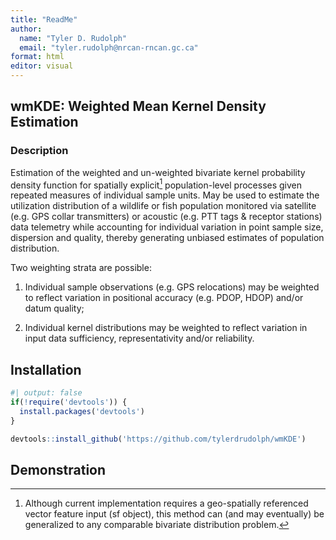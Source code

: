 ---
title: "ReadMe"
author: 
  name: "Tyler D. Rudolph"
  email: "tyler.rudolph@nrcan-rncan.gc.ca"
format: html
editor: visual
---

## **wmKDE: Weighted Mean Kernel Density Estimation**

### Description

Estimation of the weighted and un-weighted bivariate kernel probability density function for spatially explicit[^1] population-level processes given repeated measures of individual sample units. May be used to estimate the utilization distribution of a wildlife or fish population monitored via satellite (e.g. GPS collar transmitters) or acoustic (e.g. PTT tags & receptor stations) data telemetry while accounting for individual variation in point sample size, dispersion and quality, thereby generating unbiased estimates of population distribution. 

Two weighting strata are possible:   

1. Individual sample observations (e.g. GPS relocations) may be weighted to reflect variation in positional accuracy (e.g. PDOP, HDOP) and/or datum quality;   

2. Individual kernel distributions may be weighted to reflect variation in input data sufficiency, representativity and/or reliability.

[^1]: Although current implementation requires a geo-spatially referenced vector feature input (sf object), this method can (and may eventually) be generalized to any comparable bivariate distribution problem.

## Installation

```{r}
#| output: false
if(!require('devtools')) {
  install.packages('devtools')
}

devtools::install_github('https://github.com/tylerdrudolph/wmKDE')
```

## Demonstration
